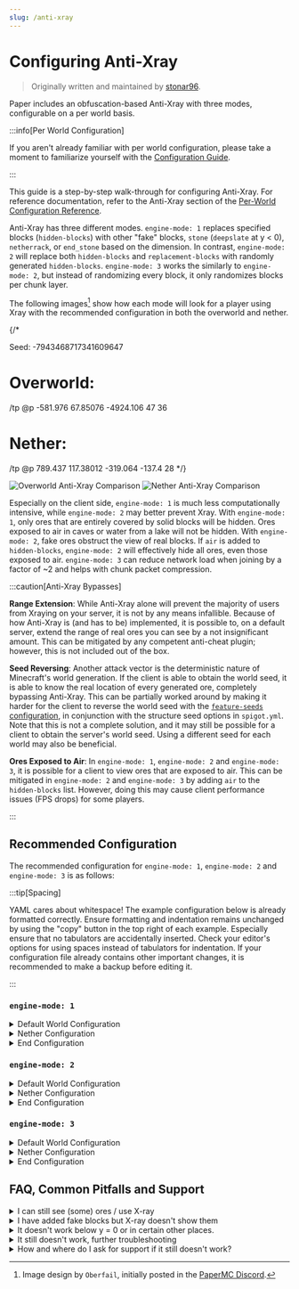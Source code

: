 ```yaml
---
slug: /anti-xray
---
```


# Configuring Anti-Xray

> Originally written and maintained by [stonar96](https://github.com/stonar96).

Paper includes an obfuscation-based Anti-Xray with three modes, configurable on a per world basis.

:::info[Per World Configuration]

If you aren't already familiar with per world configuration, please take a moment to familiarize
yourself with the [Configuration Guide](./reference/configuration).

:::

This guide is a step-by-step walk-through for configuring Anti-Xray. For reference documentation,
refer to the Anti-Xray section of the
[Per-World Configuration Reference](../reference/configuration/world-configuration.mdx).

Anti-Xray has three different modes. `engine-mode: 1` replaces specified blocks (`hidden-blocks`) with
other "fake" blocks, `stone` (`deepslate` at y < 0), `netherrack`, or `end_stone` based on the
dimension. In contrast, `engine-mode: 2` will replace both `hidden-blocks` and `replacement-blocks`
with randomly generated `hidden-blocks`. `engine-mode: 3` works the similarly to `engine-mode: 2`, but instead of randomizing every block, it only randomizes blocks per chunk layer.

The following images[^1] show how each mode will look for a player using Xray with the recommended
configuration in both the overworld and nether.

[^1]:
    Image design by `Oberfail`, initially posted in the
    [PaperMC Discord](https://discord.gg/papermc).

{/*

Seed: -7943468717341609647

# Overworld:
/tp @p -581.976 67.85076 -4924.106 47 36

# Nether:
/tp @p 789.437 117.38012 -319.064 -137.4 28
*/}

![Overworld Anti-Xray Comparison](assets/anti-xray-overworld.png)
![Nether Anti-Xray Comparison](assets/anti-xray-nether.png)

Especially on the client side, `engine-mode: 1` is much less computationally intensive, while
`engine-mode: 2` may better prevent Xray. With `engine-mode: 1`, only ores that are entirely covered
by solid blocks will be hidden. Ores exposed to air in caves or water from a lake will not be
hidden. With `engine-mode: 2`, fake ores obstruct the view of real blocks. If `air` is added to
`hidden-blocks`, `engine-mode: 2` will effectively hide all ores, even those exposed to air. `engine-mode: 3` can reduce network load when joining by a factor of ~2 and helps with chunk packet compression.

:::caution[Anti-Xray Bypasses]

**Range Extension**: While Anti-Xray alone will prevent the majority of users from Xraying on your
server, it is not by any means infallible. Because of how Anti-Xray is (and has to be) implemented,
it is possible to, on a default server, extend the range of real ores you can see by a not
insignificant amount. This can be mitigated by any competent anti-cheat plugin; however, this is not
included out of the box.

**Seed Reversing**: Another attack vector is the deterministic nature of Minecraft's world
generation. If the client is able to obtain the world seed, it is able to know the real location of
every generated ore, completely bypassing Anti-Xray. This can be partially worked around by making
it harder for the client to reverse the world seed with the
[`feature-seeds` configuration](../reference/configuration/world-configuration.mdx), in conjunction
with the structure seed options in `spigot.yml`. Note that this is not a complete solution, and it
may still be possible for a client to obtain the server's world seed. Using a different seed for
each world may also be beneficial.

**Ores Exposed to Air**: In `engine-mode: 1`, `engine-mode: 2` and `engine-mode: 3`, it is possible for a client
to view ores that are exposed to air. This can be mitigated in `engine-mode: 2` and `engine-mode: 3` by adding `air` to
the `hidden-blocks` list. However, doing this may cause client performance issues (FPS drops) for
some players.

:::

## Recommended Configuration

The recommended configuration for `engine-mode: 1`, `engine-mode: 2` and `engine-mode: 3` is as follows:

:::tip[Spacing]

YAML cares about whitespace! The example configuration below is already formatted correctly. Ensure
formatting and indentation remains unchanged by using the "copy" button in the top right of each
example. Especially ensure that no tabulators are accidentally inserted. Check your editor's options
for using spaces instead of tabulators for indentation. If your configuration file already contains
other important changes, it is recommended to make a backup before editing it.

:::

### `engine-mode: 1`

<details>
  <summary>Default World Configuration</summary>

Replace the existing `anticheat.anti-xray` block in `paper-world-defaults.yml` with the following:

{/* prettier-ignore */}
```yaml title="paper-world-defaults.yml"
anticheat:
  anti-xray:
    enabled: true
    engine-mode: 1
    hidden-blocks:
    # There's no chance to hide dungeon chests as they are entirely surrounded by air, but buried treasures will be hidden.
    - chest
    - coal_ore
    - deepslate_coal_ore
    - copper_ore
    - deepslate_copper_ore
    - raw_copper_block
    - diamond_ore
    - deepslate_diamond_ore
    - emerald_ore
    - deepslate_emerald_ore
    - gold_ore
    - deepslate_gold_ore
    - iron_ore
    - deepslate_iron_ore
    - raw_iron_block
    - lapis_ore
    - deepslate_lapis_ore
    - redstone_ore
    - deepslate_redstone_ore
    lava-obscures: false
    # As of 1.18 some ores are generated much higher.
    # Please adjust the max-block-height setting at your own discretion.
    # https://minecraft.fandom.com/wiki/Ore might be helpful.
    max-block-height: 64
    # The replacement-blocks list is not used in engine-mode: 1. Changing this will have no effect.
    replacement-blocks: []
    update-radius: 2
    use-permission: false

```

</details>

<details>
  <summary>Nether Configuration</summary>

Copy and paste into your `paper-world.yml` within your nether world folder. See the
[Configuration Guide](./reference/configuration) for more information.

{/* prettier-ignore */}
```yml title="world_nether/paper-world.yml"
anticheat:
  anti-xray:
    enabled: true
    engine-mode: 1
    hidden-blocks:
    - ancient_debris
    - nether_gold_ore
    - nether_quartz_ore
    lava-obscures: false
    max-block-height: 128
    # The replacement-blocks list is not used in engine-mode: 1. Changing this will have no effect.
    replacement-blocks: []
    update-radius: 2
    use-permission: false

```

</details>

<details>
  <summary>End Configuration</summary>

Copy and paste into your `paper-world.yml` within your end world folder. See the
[Configuration Guide](./reference/configuration) for more information.

{/* prettier-ignore */}
```yml title="world_the_end/paper-world.yml"
anticheat:
  anti-xray:
    enabled: false

```

</details>

### `engine-mode: 2`

<details>
  <summary>Default World Configuration</summary>

Replace the existing `anticheat.anti-xray` block in `paper-world-defaults.yml` with the following:

{/* prettier-ignore */}
```yaml title="paper-world-defaults.yml"
anticheat:
  anti-xray:
    enabled: true
    engine-mode: 2
    hidden-blocks:
    # You can add air here such that many holes are generated.
    # This works well against cave finders but may cause client FPS drops for all players.
    - air
    - copper_ore
    - deepslate_copper_ore
    - raw_copper_block
    - diamond_ore
    - deepslate_diamond_ore
    - gold_ore
    - deepslate_gold_ore
    - iron_ore
    - deepslate_iron_ore
    - raw_iron_block
    - lapis_ore
    - deepslate_lapis_ore
    - redstone_ore
    - deepslate_redstone_ore
    lava-obscures: false
    # As of 1.18 some ores are generated much higher.
    # Please adjust the max-block-height setting at your own discretion.
    # https://minecraft.fandom.com/wiki/Ore might be helpful.
    max-block-height: 64
    replacement-blocks:
    # Chest is a tile entity and can't be added to hidden-blocks in engine-mode: 2.
    # But adding chest here will hide buried treasures, if max-block-height is increased.
    - chest
    - amethyst_block
    - andesite
    - budding_amethyst
    - calcite
    - coal_ore
    - deepslate_coal_ore
    - deepslate
    - diorite
    - dirt
    - emerald_ore
    - deepslate_emerald_ore
    - granite
    - gravel
    - oak_planks
    - smooth_basalt
    - stone
    - tuff
    update-radius: 2
    use-permission: false

```

</details>

<details>
  <summary>Nether Configuration</summary>

Copy and paste into your `paper-world.yml` within your nether world folder. See the
[Configuration Guide](./reference/configuration) for more information.

{/* prettier-ignore */}
```yml title="world_nether/paper-world.yml"
anticheat:
  anti-xray:
    enabled: true
    engine-mode: 2
    hidden-blocks:
    # See note about air and possible client performance issues above.
    - air
    - ancient_debris
    - bone_block
    - glowstone
    - magma_block
    - nether_bricks
    - nether_gold_ore
    - nether_quartz_ore
    - polished_blackstone_bricks
    lava-obscures: false
    max-block-height: 128
    replacement-blocks:
    - basalt
    - blackstone
    - gravel
    - netherrack
    - soul_sand
    - soul_soil
    update-radius: 2
    use-permission: false

```

</details>

<details>
  <summary>End Configuration</summary>

Copy and paste into your `paper-world.yml` within your end world folder. See the
[Configuration Guide](./reference/configuration) for more information.

{/* prettier-ignore */}
```yml title="world_the_end/paper-world.yml"
anticheat:
  anti-xray:
    enabled: false

```
</details>


### `engine-mode: 3`

<details>
  <summary>Default World Configuration</summary>

Replace the existing `anticheat.anti-xray` block in `paper-world-defaults.yml` with the following:

{/* prettier-ignore */}
```yaml title="paper-world-defaults.yml"
anticheat:
  anti-xray:
    enabled: true
    engine-mode: 3
    hidden-blocks:
    # You can add air here such that many holes are generated.
    # This works well against cave finders but may cause client FPS drops for all players.
    - air
    - copper_ore
    - deepslate_copper_ore
    - raw_copper_block
    - diamond_ore
    - deepslate_diamond_ore
    - gold_ore
    - deepslate_gold_ore
    - iron_ore
    - deepslate_iron_ore
    - raw_iron_block
    - lapis_ore
    - deepslate_lapis_ore
    - redstone_ore
    - deepslate_redstone_ore
    lava-obscures: false
    # As of 1.18 some ores are generated much higher.
    # Please adjust the max-block-height setting at your own discretion.
    # https://minecraft.fandom.com/wiki/Ore might be helpful.
    max-block-height: 64
    replacement-blocks:
    # Chest is a tile entity and can't be added to hidden-blocks in engine-mode: 2.
    # But adding chest here will hide buried treasures, if max-block-height is increased.
    - chest
    - amethyst_block
    - andesite
    - budding_amethyst
    - calcite
    - coal_ore
    - deepslate_coal_ore
    - deepslate
    - diorite
    - dirt
    - emerald_ore
    - deepslate_emerald_ore
    - granite
    - gravel
    - oak_planks
    - smooth_basalt
    - stone
    - tuff
    update-radius: 2
    use-permission: false

```

</details>

<details>
  <summary>Nether Configuration</summary>

Copy and paste into your `paper-world.yml` within your nether world folder. See the
[Configuration Guide](./reference/configuration) for more information.

{/* prettier-ignore */}
```yml title="world_nether/paper-world.yml"
anticheat:
  anti-xray:
    enabled: true
    engine-mode: 3
    hidden-blocks:
    # See note about air and possible client performance issues above.
    - air
    - ancient_debris
    - bone_block
    - glowstone
    - magma_block
    - nether_bricks
    - nether_gold_ore
    - nether_quartz_ore
    - polished_blackstone_bricks
    lava-obscures: false
    max-block-height: 128
    replacement-blocks:
    - basalt
    - blackstone
    - gravel
    - netherrack
    - soul_sand
    - soul_soil
    update-radius: 2
    use-permission: false

```

</details>

<details>
  <summary>End Configuration</summary>

Copy and paste into your `paper-world.yml` within your end world folder. See the
[Configuration Guide](./reference/configuration) for more information.

{/* prettier-ignore */}
```yml title="world_the_end/paper-world.yml"
anticheat:
  anti-xray:
    enabled: false

```
    
</details>

## FAQ, Common Pitfalls and Support

<details>
  <summary>I can still see (some) ores / use X-ray</summary>

As described above, there are several reasons why you might still see (some) ores even though you
have enabled Anti-Xray:

* The ores are above the configured `max-block-height` value.
* Anti-Xray cannot hide ores exposed to air or other transparent blocks (in caves for example). In
  principle this is also the case for `engine-mode: 2` and `engine-mode: 3`, however, usually the fake ores obstruct the
  view of real blocks. Hiding those exposed ores too requires additional plugins.
* The `use-permission` option is enabled and you have the Anti-Xray bypass permission or you have
  operator status.
* The block type is missing in the configured block lists. This can be the result of using an
  outdated configuration file.

</details>

<details>
  <summary>I have added fake blocks but X-ray doesn't show them</summary>

If you use `engine-mode: 2` or `engine-mode: 3` and you have added fake blocks to the `hidden-blocks` list but you can't
see them in-game using X-ray, this can have the following reasons:

* The added block types are tile entities. Anti-Xray can hide (replace) tile entities (such as
  chests), provided that they are not exposed to air or other transparent blocks. However, Anti-Xray
  can't place tile entities as fake blocks into the chunk.
* The block is disabled in your client's X-ray mod or not shown by your X-ray resource pack.

</details>

<details>
  <summary>It doesn't work below y = 0 or in certain other places.</summary>

* Your configuration file is probably outdated and missing important blocks in the
  `replacement-blocks` list, such as `deepslate` or biome-specific blocks, such as `basalt`. You
  might also want to check if the `hidden-blocks` list includes all important ores and their
  `deepslate` variants.
* If it doesn't work above a certain y-level, check your `max-block-height` setting.

</details>

<details>
  <summary>It still doesn't work, further troubleshooting</summary>

* Make sure to always restart your server after making changes to the Anti-Xray configuration.
  Changes won't be applied automatically.
* Do not use the `/reload` command. To apply Anti-Xray configuration changes a restart is required.
* After restarting the server, verify that the configuration is applied correctly by inspecting the
  config sections with timings or spark.

</details>

<details>
  <summary>How and where do I ask for support if it still doesn't work?</summary>

If the above bullet points don't solve your problem or if you have further questions about
Anti-Xray, please don't hesitate to ask us on the [PaperMC Discord](https://discord.gg/papermc)
using the #paper-help channel. Please try to provide as much detail as possible about your problem.
"It doesn't work" isn't very helpful when asking for support. Describe what you want to achieve,
what you have tried, what you expect and what you observe. Ideally include a timings or spark link
and a picture what you observe in-game.

</details>
